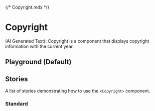 {/* Copyright.mdx */}



<Meta of={CopyrightStories} />

# Copyright

(AI Generated Text): Copyright is a component that displays copyright information with the current year.

## Playground (Default)

<Canvas of={CopyrightStories.Default} withToolbar />
<Controls of={CopyrightStories.Default} />

## Stories

A list of stories demonstrating how to use the `<Copyright>` component.

### Standard

<Canvas of={CopyrightStories.Default} />